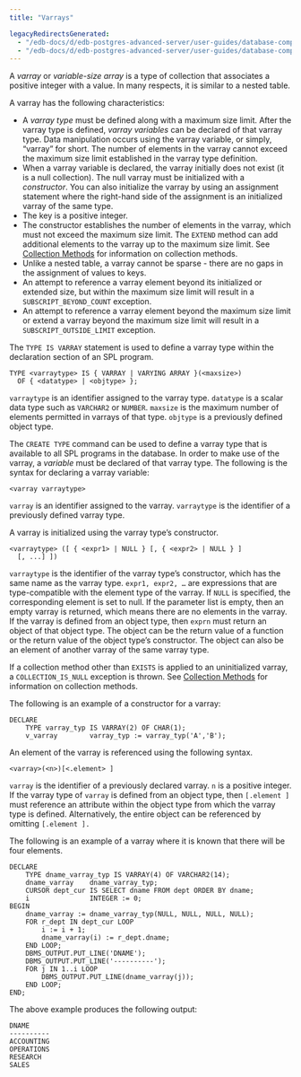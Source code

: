 ```yaml
---
title: "Varrays"

legacyRedirectsGenerated:
  - "/edb-docs/d/edb-postgres-advanced-server/user-guides/database-compatibility-stored-procedural-language-guide/13/varrays.html"
  - "/edb-docs/d/edb-postgres-advanced-server/user-guides/database-compatibility-stored-procedural-language-guide/latest/varrays.html"
---
```


<div id="varrays" class="registered_link"></div>

A *varray* or *variable-size array* is a type of collection that associates a positive integer with a value. In many respects, it is similar to a nested table.

A varray has the following characteristics:

-   A *varray type* must be defined along with a maximum size limit. After the varray type is defined, *varray variables* can be declared of that varray type. Data manipulation occurs using the varray variable, or simply, “varray” for short. The number of elements in the varray cannot exceed the maximum size limit established in the varray type definition.
-   When a varray variable is declared, the varray initially does not exist (it is a null collection). The null varray must be initialized with a *constructor*. You can also initialize the varray by using an assignment statement where the right-hand side of the assignment is an initialized varray of the same type.
-   The key is a positive integer.
-   The constructor establishes the number of elements in the varray, which must not exceed the maximum size limit. The `EXTEND` method can add additional elements to the varray up to the maximum size limit. See [Collection Methods](../11_collection_methods/#collection_methods) for information on collection methods.
-   Unlike a nested table, a varray cannot be sparse - there are no gaps in the assignment of values to keys.
-   An attempt to reference a varray element beyond its initialized or extended size, but within the maximum size limit will result in a `SUBSCRIPT_BEYOND_COUNT` exception.
-   An attempt to reference a varray element beyond the maximum size limit or extend a varray beyond the maximum size limit will result in a `SUBSCRIPT_OUTSIDE_LIMIT` exception.

The `TYPE IS VARRAY` statement is used to define a varray type within the declaration section of an SPL program.

```text
TYPE <varraytype> IS { VARRAY | VARYING ARRAY }(<maxsize>)
  OF { <datatype> | <objtype> };
```

`varraytype` is an identifier assigned to the varray type. `datatype` is a scalar data type such as `VARCHAR2` or `NUMBER`. `maxsize` is the maximum number of elements permitted in varrays of that type. `objtype` is a previously defined object type.

The `CREATE TYPE` command can be used to define a varray type that is available to all SPL programs in the database. In order to make use of the varray, a *variable* must be declared of that varray type. The following is the syntax for declaring a varray variable:

```text
<varray varraytype>
```

`varray` is an identifier assigned to the varray. `varraytype` is the identifier of a previously defined varray type.

A varray is initialized using the varray type’s constructor.

```text
<varraytype> ([ { <expr1> | NULL } [, { <expr2> | NULL } ]
  [, ...] ])
```

`varraytype` is the identifier of the varray type’s constructor, which has the same name as the varray type. `expr1, expr2, …` are expressions that are type-compatible with the element type of the varray. If `NULL` is specified, the corresponding element is set to null. If the parameter list is empty, then an empty varray is returned, which means there are no elements in the varray. If the varray is defined from an object type, then `exprn` must return an object of that object type. The object can be the return value of a function or the return value of the object type’s constructor. The object can also be an element of another varray of the same varray type.

If a collection method other than `EXISTS` is applied to an uninitialized varray, a `COLLECTION_IS_NULL` exception is thrown. See [Collection Methods](../11_collection_methods/#collection_methods) for information on collection methods.

The following is an example of a constructor for a varray:

```text
DECLARE
    TYPE varray_typ IS VARRAY(2) OF CHAR(1);
    v_varray        varray_typ := varray_typ('A','B');
```

An element of the varray is referenced using the following syntax.

```text
<varray>(<n>)[<.element> ]
```

`varray` is the identifier of a previously declared varray. `n` is a positive integer. If the varray type of `varray` is defined from an object type, then `[.element ]` must reference an attribute within the object type from which the varray type is defined. Alternatively, the entire object can be referenced by omitting `[.element ].`

The following is an example of a varray where it is known that there will be four elements.

```text
DECLARE
    TYPE dname_varray_typ IS VARRAY(4) OF VARCHAR2(14);
    dname_varray    dname_varray_typ;
    CURSOR dept_cur IS SELECT dname FROM dept ORDER BY dname;
    i               INTEGER := 0;
BEGIN
    dname_varray := dname_varray_typ(NULL, NULL, NULL, NULL);
    FOR r_dept IN dept_cur LOOP
        i := i + 1;
        dname_varray(i) := r_dept.dname;
    END LOOP;
    DBMS_OUTPUT.PUT_LINE('DNAME');
    DBMS_OUTPUT.PUT_LINE('----------');
    FOR j IN 1..i LOOP
        DBMS_OUTPUT.PUT_LINE(dname_varray(j));
    END LOOP;
END;
```

The above example produces the following output:

```text
DNAME
----------
ACCOUNTING
OPERATIONS
RESEARCH
SALES
```
